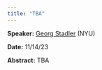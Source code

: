 ```yaml
---
title: "TBA"
---
```

**Speaker:** [Georg Stadler](https://math.nyu.edu/~stadler/) (NYU)

**Date:** 11/14/23

**Abstract:** TBA